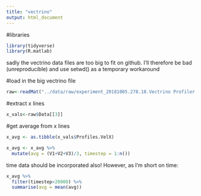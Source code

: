 ```yaml
---
title: "vectrino"
output: html_document
---
```


#libraries
```r
library(tidyverse)
library(R.matlab)
```


sadly the vectrino data files are too big to fit on github. I'll therefore be bad (unreproducible) and use setwd() as a temporary workaround

#load in the big vectrino file
```r
raw<-readMat("../data/raw/experiment_20181005.278.18.Vectrino Profiler.00001.mat")
```

#extract x lines
```r
x_vals<-raw$Data[[3]]
```

#get average from x lines
```r
x_avg <- as.tibble(x_vals$Profiles.VelX)

x_avg <- x_avg %>%
  mutate(avg = (V1+V2+V3)/3, timestep = 1:n())
```

time data should be incorporated also! However, as I'm short on time:

```r

x_avg %>%
  filter(timestep>20000) %>%
  summarise(avg = mean(avg))
  
```

